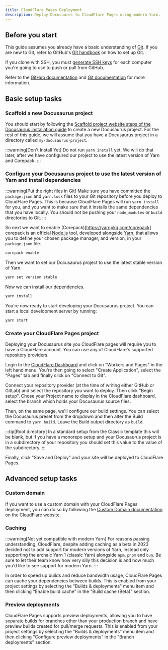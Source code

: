 ```yaml
---
title: CloudFlare Pages Deployment
description: Deploy Docusaurus to CloudFlare Pages using modern Yarn.
---
```


## Before you start

This guide assumes you already have a basic understanding of [Git](https://git-scm.com/). If you are new to Git, refer to GitHub's [Git handbook](https://guides.github.com/introduction/git-handbook/) on how to set up Git.

If you clone with SSH, you must [generate SSH keys](https://docs.github.com/en/github/authenticating-to-github/connecting-to-github-with-ssh/generating-a-new-ssh-key-and-adding-it-to-the-ssh-agent) for each computer you're going to use to push or pull from GitHub.

Refer to the [GitHub documentation](https://guides.github.com/introduction/git-handbook/) and [Git documentation](https://git-scm.com/book/en/v2) for more information.

## Basic setup tasks

### Scaffold a new Docusaurus project

You should start by following the [Scaffold project website steps of the Docusaurus installation guide](https://docusaurus.io/docs/installation#scaffold-project-website) to create a new Docusaurus project. For the rest of this guide, we will assume that you have a Docusaurus project in a directory called `my-docusaurus-project`.

:::warning[Don't Install Yet]
Do not run `yarn install` yet. We will do that later, after we have configured our project to use the latest version of Yarn and Corepack.
:::

### Configure your Docusaurus project to use the latest version of Yarn and install dependencies

:::warning[Put the right files in Git]
Make sure you have committed the `package.json` and `yarn.lock` files to your Git repository before you deploy to CloudFlare Pages. This is because CloudFlare Pages will run `yarn install` for you, and you want to make sure that it installs the same dependencies that you have locally. You should not be pushing your `node_modules` or `build` directories to Git.
:::

So next we want to enable (Corepack)[https://yarnpkg.com/corepack] corepack is an official [Node.js](https://nodejs.org/) tool, developed alongside [Yarn](https://yarnpkg.com/), that allows you to define your chosen package manager, and version, in your `package.json` file.

```bash
corepack enable
```

Then we want to set our Docusaurus project to use the latest stable version of Yarn.

```bash
yarn set version stable
```

Now we can install our dependencies.

```bash
yarn install
```

You're now ready to start developing your Docusaurus project. You can start a local development server by running:

```bash
yarn start
```

### Create your CloudFlare Pages project

Deploying your Docusaurus site you CloudFlare pages will require you to have a CloudFlare account. You can use any of CloudFlare's supported repository providers.

Login to the [CloudFlare Dashboard](https://dash.cloudflare.com/) and click on "Workers and Pages" in the left hand menu. You're then going to select "Create Application", select the "Pages" tab and finally click on "Connect to Git". 

Connect your repository provider (at the time of writing either GitHub or GitLab) and select the repository you want to deploy. Then click "Begin setup". Chose your Project name to display in the CloudFlare dashboard, select the branch which holds your Docusaurus source files.

Then, on the same page, we'll configure our build settings. You can select the Docusaurus preset from the dropdown and then alter the Build command to `yarn build`. Leave the Build output directory as `build`.

:::tip[Root directory]
In a standard setup from the Classic template this will be blank, but if you have a monorepo setup and your Docusaurus project is in a subdirectory of your repository you should set this value to the value of the subdirectory.
:::

Finally, click "Save and Deploy" and your site will be deployed to CloudFlare Pages.

## Advanced setup tasks

### Custom domain

If you want to use a custom domain with your CloudFlare Pages deployment, you can do so by following the [Custom Domain documentation](https://developers.cloudflare.com/pages/how-to/custom-branch-aliases/) on the CloudFlare website.

### Caching

:::warning[Not yet compatible with modern Yarn]
For reasons passing understanding, CloudFlare, despite adding caching as a beta in 2023 decided not to add support for modern versions of Yarn, instead only supporting the archaic Yarn 1 (classic Yarn) alongside `npm`, `pnpm` and `bun`. Be sure to let their team know how very silly this decision is and how much you'd like to see support for modern Yarn.
:::

In order to speed up builds and reduce bandwidth usage, CloudFlare Pages can cache your dependencies between builds. This is enabled from your project settings by selecting the "Builds & deployments" menu item and then clicking "Enable build cache" in the "Build cache (Beta)" section.

### Preview deployments

CloudFlare Pages supports preview deployments, allowing you to have separate builds for branches other than your production branch and have preview builds created for pull/merge requests. This is enabled from your project settings by selecting the "Builds & deployments" menu item and then clicking "Configure preview deployments" in the "Branch deployments" section. 
